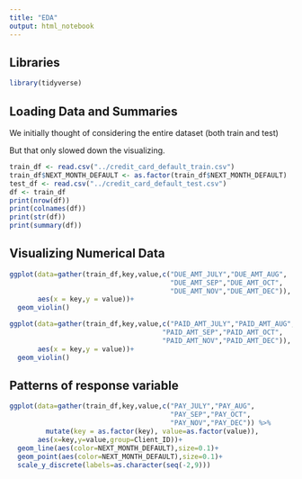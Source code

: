 ```yaml
---
title: "EDA"
output: html_notebook
---
```


## Libraries
```r
library(tidyverse)
```

## Loading Data and Summaries

We initially thought of considering the entire dataset (both train and test)

But that only slowed down the visualizing.

```r
train_df <- read.csv("../credit_card_default_train.csv")
train_df$NEXT_MONTH_DEFAULT <- as.factor(train_df$NEXT_MONTH_DEFAULT)
test_df <- read.csv("../credit_card_default_test.csv")
df <- train_df
print(nrow(df))
print(colnames(df))
print(str(df))
print(summary(df))

```

## Visualizing Numerical Data

```r
ggplot(data=gather(train_df,key,value,c("DUE_AMT_JULY","DUE_AMT_AUG",
                                        "DUE_AMT_SEP","DUE_AMT_OCT",
                                        "DUE_AMT_NOV","DUE_AMT_DEC")),
       aes(x = key,y = value))+
  geom_violin()
```

```r
ggplot(data=gather(train_df,key,value,c("PAID_AMT_JULY","PAID_AMT_AUG",
                                      "PAID_AMT_SEP","PAID_AMT_OCT",
                                      "PAID_AMT_NOV","PAID_AMT_DEC")),
       aes(x = key,y = value))+
  geom_violin()
```

## Patterns of response variable



```r
ggplot(data=gather(train_df,key,value,c("PAY_JULY","PAY_AUG",
                                        "PAY_SEP","PAY_OCT",
                                        "PAY_NOV","PAY_DEC")) %>%
         mutate(key = as.factor(key), value=as.factor(value)),
       aes(x=key,y=value,group=Client_ID))+
  geom_line(aes(color=NEXT_MONTH_DEFAULT),size=0.1)+
  geom_point(aes(color=NEXT_MONTH_DEFAULT),size=0.1)+
  scale_y_discrete(labels=as.character(seq(-2,9)))
```

